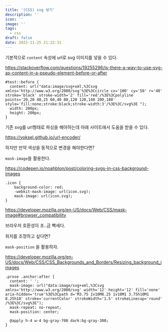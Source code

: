 ```yaml
---
title: '(CSS) svg 넣기'
description: ''
icon: ''
image: ''
tags:
  - css
draft: false
date: 2022-11-25 21:22:31
---
```


기본적으로 `content` 속성에 url로 svg 이미지를 넣을 수 있다.

https://stackoverflow.com/questions/19255296/is-there-a-way-to-use-svg-as-content-in-a-pseudo-element-before-or-after

```tsx
#test::before {
  content: url("data:image/svg+xml,%3Csvg xmlns='http://www.w3.org/2000/svg'%3E%3Ccircle cx='100' cy='50' r='40' stroke='black' stroke-width='2' fill='red'/%3E%3Cpolyline points='20,20 40,25 60,40 80,120 120,140 200,180' style='fill:none;stroke:black;stroke-width:3'/%3E%3C/svg%3E ");
  width: 200px;
  height: 200px;
}
```

기존 svg를 url형태로 파싱을 해야하는데 아래 사이트에서 도움을 받을 수 있다.

https://yoksel.github.io/url-encoder/

하지만 만약 색상을 동적으로 변경을 해야한다면?

`mask-image`을 활용한다.

https://codepen.io/noahblon/post/coloring-svgs-in-css-background-images

```tsx
.icon {
    background-color: red;
    -webkit-mask-image: url(icon.svg);
    mask-image: url(icon.svg);
}
```

https://developer.mozilla.org/en-US/docs/Web/CSS/mask-image#browser_compatibility

브라우저 호환성이 조..금 빡세다.

위치를 조정하고 싶다면?

`mask-position` 을 활용하자.

https://developer.mozilla.org/en-US/docs/Web/CSS/CSS_Backgrounds_and_Borders/Resizing_background_images

```tsx
.prose .anchor:after {
  content: ' ';
  mask-image: url("data:image/svg+xml,%3Csvg xmlns='http://www.w3.org/2000/svg' width='12' height='12' fill='none' aria-hidden='true'%3E%3Cpath d='M3.75 1v10M8.25 1v10M1 3.75h10M1 8.25h10' stroke='currentColor' strokeWidth='1.5' strokeLinecap='round' /%3E%3C/svg%3E");
  mask-repeat: no-repeat;
  mask-position: center;

  @apply h-4 w-4 bg-gray-700 dark:bg-gray-300;
}
```
